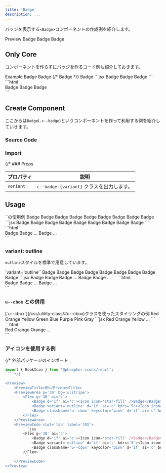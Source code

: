 ```yaml
---
title: 'Badge'
description: ...
---
```


バッジを表示する`<Badge>`コンポーネントの作成例を紹介します。


<Preview>
	<PreviewTitle>Preview</PreviewTitle>
	<PreviewArea p='30' bg='u:stripe'>
		<Flex variant='cluster' g='20'>
			<Badge>Badge</Badge>
			<Badge variant='outline'>Badge</Badge>
			<Badge className='u--cbox' keycolor='blue' bdrs='99'>Badge</Badge>
		</Flex>
	</PreviewArea>
</Preview>


## Only Core

コンポーネントを作らずにバッジを作るコード例も紹介しておきます。

<Preview>
	<PreviewTitle>Example</PreviewTitle>
	<PreviewArea p='30' bg='u:stripe'>
		<Flex variant='cluster' g='20'>
			<Lism tag='span' p='10' lh='1' fz='s' bgc='text' c='base' bd bdc='transparent' bdrs='10'>Badge</Lism>
			<Lism tag='span' p='10' lh='1' fz='s' bd bdrs='10'>Badge</Lism>
			{/* <Lism tag='span' d='if' ai='c' p='10' lh='1' fz='s' bd bdrs='10'><Icon offset='-10%' icon='dot'/>Badge</Lism> */}
			<Lism tag='span' className='u--cbox' keycolor='blue' bd bdc='keycolor:base:25%' p='10' lh='1' fz='s' bdrs='99'>Badge</Lism>
		</Flex>
	</PreviewArea>
	<PreviewCode slot='tab' label='JSX'>
		```jsx
		<Flex variant='cluster' g='20'>
			<Lism tag='span' p='10' lh='1' fz='s' bgc='text' c='base' bd bdc='transparent' bdrs='10'>Badge</Lism>
			<Lism tag='span' p='10' lh='1' fz='s' bd bdrs='10'>Badge</Lism>
			<Lism tag='span' className='u--cbox' keycolor='blue' bd bdc='keycolor:base:25%' p='10' lh='1' fz='s' bdrs='99'>Badge</Lism>
		</Flex>
		```
	</PreviewCode>
	<PreviewCode slot='tab' label='HTML'>
		```html
		<div class="l--flex l--flex-cluster -g:20">
			<span class="-p:10 -lh:1 -fz:s -bgc:text -c:base -bd -bdc:t -bdrs:10">Badge</span>
			<span class="-p:10 -lh:1 -fz:s -bd -bdrs:10">Badge</span>
			<span class="u--cbox -bd -bdc:mix -p:10 -lh:1 -fz:s -bdrs:99" style="--keycolor:var(--blue);--_bdc1:var(--keycolor);--_bdc2:var(--c-base);--_mixpct-bdc:25%">Badge</span>
		</div>
		```
	</PreviewCode>
</Preview>


## Create Component

ここからは`Badge`(`.c--badge`)というコンポーネントを作って利用する例を紹介していきます。

### Source Code
<ImportSource name='Badge' css react astro />

### Import
<ImportExComponent name='Badge' react astro />


{/* ### Props

| プロパティ | 説明 |
|---|---|
|`variant`| `c--badge-{variant}` クラスを出力します。| */}


## Usage

<Preview>
	<PreviewTitle>`<Badge>`の使用例</PreviewTitle>
	<PreviewArea p='30' bg='u:stripe'>
		<Flex variant='cluster' g='20'>
			<Badge>Badge</Badge>
			<Badge bgc='red'>Badge</Badge>
			<Badge bgc='orange'>Badge</Badge>
			<Badge bgc='yellow'>Badge</Badge>
			<Badge bgc='green'>Badge</Badge>
			<Badge bgc='blue' fz='xs' bdrs='99'>Badge</Badge>
			<Badge bgc='purple' fz='xs' bdrs='99'>Badge</Badge>
			<Badge bgc='pink' fz='xs' bdrs='99'>Badge</Badge>
			<Badge bgc='gray' fz='xs' bdrs='99'>Badge</Badge>
		</Flex>
	</PreviewArea>
	<PreviewCode slot='tab' label='JSX'>
		```jsx
		<Flex variant='cluster' g='20'>
			<Badge>Badge</Badge>
			<Badge bgc='red'>Badge</Badge>
			<Badge bgc='orange'>Badge</Badge>
			<Badge bgc='yellow'>Badge</Badge>
			<Badge bgc='green'>Badge</Badge>
			<Badge bgc='blue' fz='xs' bdrs='99'>Badge</Badge>
			<Badge bgc='purple' fz='xs' bdrs='99'>Badge</Badge>
			<Badge bgc='pink' fz='xs' bdrs='99'>Badge</Badge>
			<Badge bgc='gray' fz='xs' bdrs='99'>Badge</Badge>
		</Flex>
		```
	</PreviewCode>
	<PreviewCode slot='tab' label='HTML'>
		```html
		<div class='l--flex l--flex-cluster -g:20'>
			<span class='c--badge -fz:s -lh:1 -bdrs:10'>Badge</span>
			<span class='c--badge -fz:s -lh:1 -bdrs:10' style='--bgc:var(--red)'>Badge</span>
			...
			<span class='c--badge -fz:xs -lh:1 -bdrs:99' style='--bgc:var(--blue)'>Badge</span>
			...
		</div>
		```
	</PreviewCode>
</Preview>


### variant: outline

`outline`スタイルを標準で用意しています。

<Preview>
	<PreviewTitle>`variant='outline'`</PreviewTitle>
	<PreviewArea p='30' bg='u:stripe'>
		<Flex variant='cluster' g='20'>
			<Badge variant='outline'>Badge</Badge>
			<Badge variant='outline' c='red'>Badge</Badge>
			<Badge variant='outline' c='orange'>Badge</Badge>
			<Badge variant='outline' c='yellow'>Badge</Badge>
			<Badge variant='outline' c='green'>Badge</Badge>
			<Badge variant='outline' c='blue' fz='xs' bdrs='99'>Badge</Badge>
			<Badge variant='outline' c='purple' fz='xs' bdrs='99'>Badge</Badge>
			<Badge variant='outline' c='pink' fz='xs' bdrs='99'>Badge</Badge>
			<Badge variant='outline' c='gray' fz='xs' bdrs='99'>Badge</Badge>
		</Flex>
	</PreviewArea>
	<PreviewCode slot='tab' label='JSX'>
		```jsx
		<Flex variant='cluster' g='20'>
			<Badge variant='outline'>Badge</Badge>
			<Badge variant='outline' c='red'>Badge</Badge>
			<Badge variant='outline' c='orange'>Badge</Badge>
			...
			<Badge variant='outline' c='blue' fz='xs' bdrs='99'>Badge</Badge>
			<Badge variant='outline' c='purple' fz='xs' bdrs='99'>Badge</Badge>
			...
		</Flex>
		```
	</PreviewCode>
	<PreviewCode slot='tab' label='HTML'>
		```html
		<div class='l--flex l--flex-cluster -g:20'>
			<span class='c--badge c--badge-outline -fz:s -lh:1 -bdrs:10'>Badge</span>
			<span class='c--badge c--badge-outline -fz:s -lh:1 -bdrs:10' style='--c:var(--red)'>Badge</span> 
			...
			<span class='c--badge c--badge-outline -fz:xs -lh:1 -bdrs:99' style='--c:var(--blue)'>Badge</span>
			...
		</div>
		```
	</PreviewCode>
</Preview>

### `u--cbox` との併用

<Preview>
	<PreviewTitle>[`u--cbox`](/css/utility-class/#u--cbox)クラスを使ったスタイリングの例</PreviewTitle>
	<PreviewArea p='30' bg='u:stripe'>
		<Flex variant='cluster' g='20'>
			<Badge className='u--cbox' keycolor='red'>Red</Badge>
			<Badge className='u--cbox' keycolor='orange'>Orange</Badge>
			<Badge className='u--cbox' keycolor='yellow'>Yellow</Badge>
			<Badge className='u--cbox' keycolor='green'>Green</Badge>
			<Badge className='u--cbox' keycolor='blue'>Blue</Badge>
			<Badge className='u--cbox' keycolor='purple'>Purple</Badge>
			<Badge className='u--cbox' keycolor='pink'>Pink</Badge>
			<Badge className='u--cbox' keycolor='gray'>Gray</Badge>
		</Flex>
	</PreviewArea>
	<PreviewCode slot='tab' label='JSX'>
		```jsx
		<Flex variant='cluster' g='20'>
			<Badge className='u--cbox' keycolor='red'>Red</Badge>
			<Badge className='u--cbox' keycolor='orange'>Orange</Badge>
			<Badge className='u--cbox' keycolor='yellow'>Yellow</Badge>
			...
		</Flex>
		```
	</PreviewCode>
		<PreviewCode slot='tab' label='HTML'>
		```html
		<div class="l--flex l--flex-cluster -g:20">
			<span class="c--badge u--cbox -fz:s -lh:1 -bdrs:10" style="--keycolor:var(--red)">Red</span>
			<span class="c--badge u--cbox -fz:s -lh:1 -bdrs:10" style="--keycolor:var(--orange)">Orange</span>
			<span class="c--badge u--cbox -fz:s -lh:1 -bdrs:10" style="--keycolor:var(--yellow)">Orange</span>
			...
		</div>
		```
	</PreviewCode>
</Preview>


### アイコンを使用する例

{/* <PreviewTitle>外部パッケージのインポート</PreviewTitle>
```js
import { BookIcon } from '@phosphor-icons/react';
``` */}

<Preview>
	<PreviewTitle>例</PreviewTitle>
	<PreviewArea p='30' bg='u:stripe'>
		<Flex g='30' ai='c'>
			<Badge d='if' ai='c'><Icon icon='star-fill' />Badge</Badge>
			<Badge variant='outline' d='if' ai='c' bdrs='5'><Icon icon='tag' offset='-10%' />Badge</Badge>
			<Badge className='u--cbox' keycolor='pink' d='if' ai='c' bdrs='99'><Icon icon='dot' />Badge</Badge>
		</Flex>
	</PreviewArea>
	<PreviewCode slot='tab' label='JSX'>
		```jsx
		<Flex g='30' ai='c'>
			<Badge d='if' ai='c'><Icon icon='star-fill' />Badge</Badge>
			<Badge variant='outline' d='if' ai='c' bdrs='5'><Icon icon='tag' offset='-10%' />Badge</Badge>
			<Badge className='u--cbox' keycolor='pink' d='if' ai='c' bdrs='99'><Icon icon='dot' />Badge</Badge>
		</Flex>
		```
	</PreviewCode>
</Preview>
